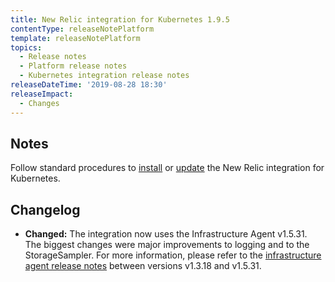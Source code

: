 ```yaml
---
title: New Relic integration for Kubernetes 1.9.5
contentType: releaseNotePlatform
template: releaseNotePlatform
topics:
  - Release notes
  - Platform release notes
  - Kubernetes integration release notes
releaseDateTime: '2019-08-28 18:30'
releaseImpact:
  - Changes
---
```


## Notes

Follow standard procedures to [install](/docs/integrations/host-integrations/host-integrations-list/kubernetes-monitoring-integration#install) or [update](/docs/integrations/host-integrations/host-integrations-list/kubernetes-monitoring-integration#update) the New Relic integration for Kubernetes.

## Changelog

* **Changed:** The integration now uses the Infrastructure Agent v1.5.31. The biggest changes were major improvements to logging and to the StorageSampler. For more information, please refer to the [infrastructure agent release notes](https://docs.newrelic.com/docs/release-notes/infrastructure-release-notes/infrastructure-agent-release-notes/) between versions v1.3.18 and v1.5.31.
